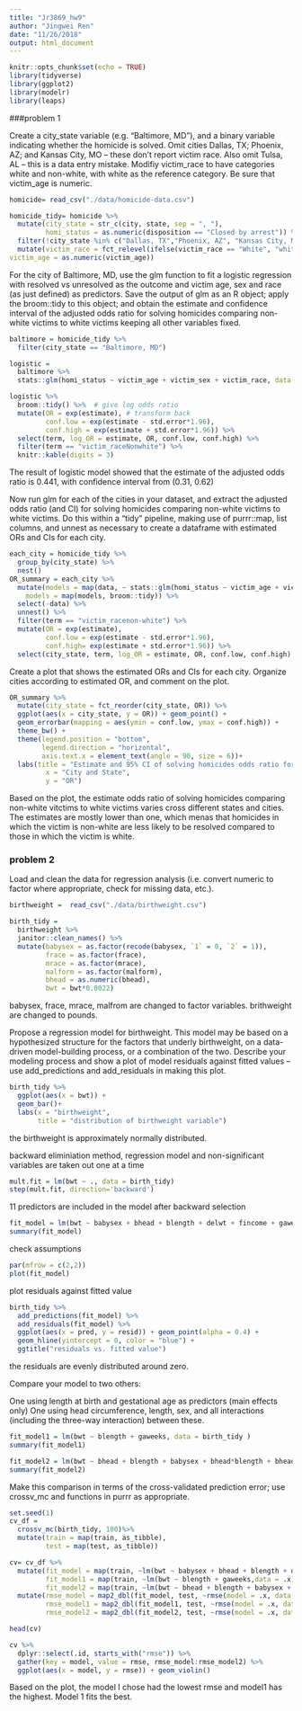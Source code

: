 ```yaml
---
title: "Jr3869_hw9"
author: "Jingwei Ren"
date: "11/26/2018"
output: html_document
---
```


```r
knitr::opts_chunk$set(echo = TRUE)
library(tidyverse)
library(ggplot2)
library(modelr)
library(leaps)
```

###problem 1

Create a city_state variable (e.g. “Baltimore, MD”), and a binary variable indicating whether the homicide is solved. Omit cities Dallas, TX; Phoenix, AZ; and Kansas City, MO – these don’t report victim race. Also omit Tulsa, AL – this is a data entry mistake. Modifiy victim_race to have categories white and non-white, with white as the reference category. Be sure that victim_age is numeric.


```r
homicide= read_csv("./data/homicide-data.csv") 

homicide_tidy= homicide %>% 
  mutate(city_state = str_c(city, state, sep = ", "),
         homi_status = as.numeric(disposition == "Closed by arrest")) %>% 
  filter(!city_state %in% c("Dallas, TX","Phoenix, AZ", "Kansas City, MO", "Tulsa, AL")) %>%
  mutate(victim_race = fct_relevel(ifelse(victim_race == "White", "white", "non-white"), "white"),
victim_age = as.numeric(victim_age))
```


For the city of Baltimore, MD, use the glm function to fit a logistic regression with resolved vs unresolved as the outcome and victim age, sex and race (as just defined) as predictors. Save the output of glm as an R object; apply the broom::tidy to this object; and obtain the estimate and confidence interval of the adjusted odds ratio for solving homicides comparing non-white victims to white victims keeping all other variables fixed.


```r
baltimore = homicide_tidy %>% 
  filter(city_state == "Baltimore, MD")

logistic = 
  baltimore %>% 
  stats::glm(homi_status ~ victim_age + victim_sex + victim_race, data = ., family = binomial())

logistic %>% 
  broom::tidy() %>%  # give log odds ratio
  mutate(OR = exp(estimate), # transform back
         conf.low = exp(estimate - std.error*1.96),
         conf.high = exp(estimate + std.error*1.96)) %>%
  select(term, log_OR = estimate, OR, conf.low, conf.high) %>% 
  filter(term == "victim_raceNonwhite") %>%
  knitr::kable(digits = 3)

```
The result of logistic model showed that the estimate of the adjusted odds ratio is 0.441, with confidence interval from (0.31, 0.62)


Now run glm for each of the cities in your dataset, and extract the adjusted odds ratio (and CI) for solving homicides comparing non-white victims to white victims. Do this within a “tidy” pipeline, making use of purrr::map, list columns, and unnest as necessary to create a dataframe with estimated ORs and CIs for each city.


```r
each_city = homicide_tidy %>% 
  group_by(city_state) %>% 
  nest()
OR_summary = each_city %>% 
  mutate(models = map(data, ~ stats::glm(homi_status ~ victim_age + victim_sex + victim_race, data = .x, family = binomial())),
    models = map(models, broom::tidy)) %>% 
  select(-data) %>% 
  unnest() %>% 
  filter(term == "victim_racenon-white") %>% 
  mutate(OR = exp(estimate),
         conf.low = exp(estimate - std.error*1.96),
         conf.high= exp(estimate + std.error*1.96)) %>%
  select(city_state, term, log_OR = estimate, OR, conf.low, conf.high) 
```
Create a plot that shows the estimated ORs and CIs for each city. Organize cities according to estimated OR, and comment on the plot.


```r
OR_summary %>% 
  mutate(city_state = fct_reorder(city_state, OR)) %>% 
  ggplot(aes(x = city_state, y = OR)) + geom_point() + 
  geom_errorbar(mapping = aes(ymin = conf.low, ymax = conf.high)) +
  theme_bw() +
  theme(legend.position = "bottom",
        legend.direction = "horizontal",
        axis.text.x = element_text(angle = 90, size = 6))+
  labs(title = "Estimate and 95% CI of solving homicides odds ratio for each city", 
         x = "City and State", 
         y = "OR") 

```

Based on the plot, the estimate odds ratio of solving homicides comparing non-white vitctims to white victims varies cross different states and cities. The estimates are mostly lower than one, which menas that homicides in which the victim is non-white are less likely to be resolved compared to those in which the victim is white. 

### problem 2

Load and clean the data for regression analysis (i.e. convert numeric to factor where appropriate, check for missing data, etc.).


```r
birthweight =  read_csv("./data/birthweight.csv")

birth_tidy =
  birthweight %>% 
  janitor::clean_names() %>%
  mutate(babysex = as.factor(recode(babysex, `1` = 0, `2` = 1)),
         frace = as.factor(frace), 
         mrace = as.factor(mrace),
         malform = as.factor(malform), 
         bhead = as.numeric(bhead),
         bwt = bwt*0.0022)

```

babysex, frace, mrace, malfrom are changed to factor variables. brithweight are changed to pounds.


Propose a regression model for birthweight. This model may be based on a hypothesized structure for the factors that underly birthweight, on a data-driven model-building process, or a combination of the two. Describe your modeling process and show a plot of model residuals against fitted values – use add_predictions and add_residuals in making this plot.


```r
birth_tidy %>% 
  ggplot(aes(x = bwt)) + 
  geom_bar()+
  labs(x = "birthweight",
       title = "distribution of birthweight variable") 

```

the birthweight is approximately normally distributed. 

backward eliminiation method, regression model
and non-significant variables are taken out one at a time
```r
mult.fit = lm(bwt ~ ., data = birth_tidy)
step(mult.fit, direction='backward')
```
11 predictors are included in the model after backward selection

```r

fit_model = lm(bwt ~ babysex + bhead + blength + delwt + fincome + gaweeks + mheight + mrace + parity + ppwt + smoken, data = birth_tidy)
summary(fit_model)

```

check assumptions

```r

par(mfrow = c(2,2))
plot(fit_model)
```

plot residuals against fitted value

```r
birth_tidy %>% 
  add_predictions(fit_model) %>% 
  add_residuals(fit_model) %>% 
  ggplot(aes(x = pred, y = resid)) + geom_point(alpha = 0.4) + 
  geom_hline(yintercept = 0, color = "blue") +
  ggtitle("residuals vs. fitted value")

```
the residuals are evenly distributed around zero.

Compare your model to two others:

One using length at birth and gestational age as predictors (main effects only)
One using head circumference, length, sex, and all interactions (including the three-way interaction) between these.


```r
fit_model1 = lm(bwt ~ blength + gaweeks, data = birth_tidy )
summary(fit_model1)

fit_model2 = lm(bwt ~ bhead + blength + babysex + bhead*blength + bhead*babysex + blength*babysex + bhead*blength*babysex, data = birth_tidy )
summary(fit_model2)

```

Make this comparison in terms of the cross-validated prediction error; use crossv_mc and functions in purrr as appropriate.

```r
set.seed(1)
cv_df = 
  crossv_mc(birth_tidy, 100)%>%
  mutate(train = map(train, as_tibble),
         test = map(test, as_tibble)) 

cv= cv_df %>%
  mutate(fit_model = map(train, ~lm(bwt ~ babysex + bhead + blength + delwt + fincome + gaweeks + mheight + mrace + parity + ppwt + smoken, data = .x)),
         fit_model1 = map(train, ~lm(bwt ~ blength + gaweeks,data = .x)),
         fit_model2 = map(train, ~lm(bwt ~ bhead + blength + babysex + bhead*blength + bhead*babysex + blength*babysex + bhead*blength*babysex, data = .x))) %>% 
  mutate(rmse_model = map2_dbl(fit_model, test, ~rmse(model = .x, data = .y)),
         rmse_model1 = map2_dbl(fit_model1, test, ~rmse(model = .x, data = .y)),
         rmse_model2 = map2_dbl(fit_model2, test, ~rmse(model = .x, data = .y)))

head(cv)
```

```r
cv %>% 
  dplyr::select(.id, starts_with("rmse")) %>% 
  gather(key = model, value = rmse, rmse_model:rmse_model2) %>% 
  ggplot(aes(x = model, y = rmse)) + geom_violin()

```

Based on the plot, the model I chose had the lowest rmse and model1 has the highest. Model 1 fits the best. 